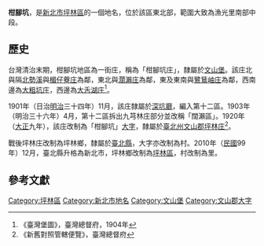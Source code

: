 {{noteTA
|1 = zh-cn:庄; zh-hk:庄; zh-tw:庄;
}}
'''柑腳坑'''，是[[新北市|新北市]][[坪林區|坪林區]]的一個地名，位於該區東北部，範圍大致為漁光里南部中段。

==歷史==
台灣清治末期，柑腳坑地區為一街庄，稱為「柑腳坑庄」，隸屬於[[文山堡|文山堡]]。該庄北與隔[[北勢溪_(新北市)|北勢溪]]與[[楣仔藔庄|楣仔藔庄]]為鄰，東北與[[濶瀨庄|濶瀨庄]]為鄰，東及東南與[[鷺鶿岫庄|鷺鶿岫庄]]為鄰，西南邊為[[大粗坑庄|大粗坑庄]]，西邊為[[大舌湖庄|大舌湖庄]]<ref>《臺灣堡圖》，臺灣總督府，1904年</ref>。

1901年（日治[[明治|明治]]三十四年）11月，該庄隸屬於[[深坑廳|深坑廳]]，編入第十二區。1903年（明治三十六年）4月，第十二區拆出九芎林庄部分並改稱「闊瀨區」。1920年（[[大正|大正]]九年），該庄改制為「柑腳坑」[[大字|大字]]，隸屬於[[臺北州|臺北州]][[文山郡|文山郡]][[坪林庄|坪林庄]]<ref>《新舊對照管轄便覽》，臺灣總督府</ref>。

戰後坪林庄改制為坪林鄉，隸屬於[[臺北縣|臺北縣]]，大字亦改制為村。2010年（[[中華民國|民國]]99年）12月，臺北縣升格為新北市，坪林鄉改制為[[坪林區|坪林區]]，村改制為里。

==參考文獻==
{{reflist}}

{{文山郡}}

[[Category:坪林區|Category:坪林區]]
[[Category:新北市地名|Category:新北市地名]]
[[Category:文山堡|Category:文山堡]]
[[Category:文山郡大字|Category:文山郡大字]]